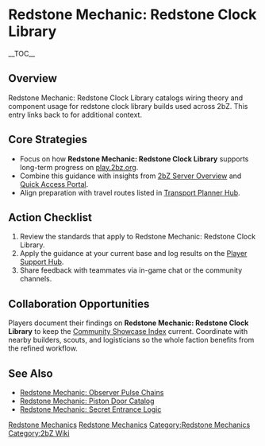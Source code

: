 {{Short description|Redstone Mechanic: Redstone Clock Library catalogs wiring theory and component usage for redstone clock library builds used across 2bZ}}
= Redstone Mechanic: Redstone Clock Library =
{{2bZ Navbox}}
__TOC__

== Overview ==
Redstone Mechanic: Redstone Clock Library catalogs wiring theory and component usage for
redstone clock library builds used across 2bZ. This entry links back to
[[Category:Redstone Mechanics|Redstone Mechanics]] for additional context.

== Core Strategies ==
* Focus on how '''Redstone Mechanic: Redstone Clock Library''' supports long-term progress on [[play.2bz.org]].
* Combine this guidance with insights from [[2bZ Server Overview]] and [[Quick Access Portal]].
* Align preparation with travel routes listed in [[Transport Planner Hub]].

== Action Checklist ==
# Review the [[Category:Redstone Mechanics|Redstone Mechanics]] standards that apply to Redstone Mechanic: Redstone Clock Library.
# Apply the guidance at your current base and log results on the [[Player Support Hub]].
# Share feedback with teammates via in-game chat or the community channels.

== Collaboration Opportunities ==
Players document their findings on '''Redstone Mechanic: Redstone Clock Library''' to keep
the [[Community Showcase Index]] current. Coordinate with nearby builders, scouts, and
logisticians so the whole faction benefits from the refined workflow.

== See Also ==
* [[Redstone Mechanic: Observer Pulse Chains]]
* [[Redstone Mechanic: Piston Door Catalog]]
* [[Redstone Mechanic: Secret Entrance Logic]]

[[Category:Redstone Mechanics]]
[[Category:2bZ Wiki]]

